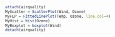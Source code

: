 ```r
attach(airquality)
MyScatter = ScatterPlot(Wind, Ozone)
MyFLP = FittedLinePlot(Temp, Ozone, line.col=4)
MyHist = hist(Ozone)
MyBoxplot = boxplot(Wind)
detach(airquality)
``` 
 

